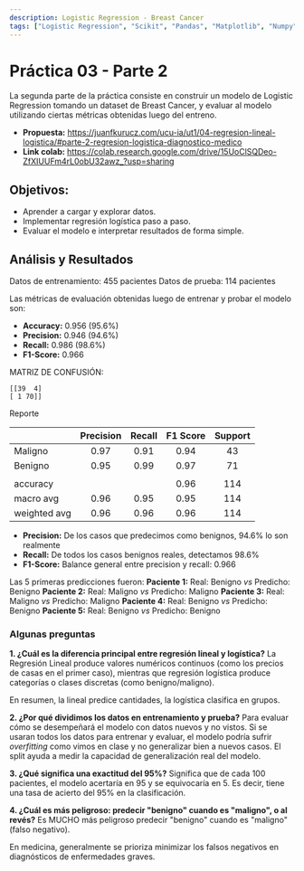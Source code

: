 ```yaml
---
description: Logistic Regression - Breast Cancer
tags: ["Logistic Regression", "Scikit", "Pandas", "Matplotlib", "Numpy"]
---
```


# Práctica 03 - Parte 2
La segunda parte de la práctica consiste en construir un modelo de Logistic Regression tomando un dataset de
Breast Cancer, y evaluar al modelo utilizando ciertas métricas obtenidas luego del entreno.

- **Propuesta:** https://juanfkurucz.com/ucu-ia/ut1/04-regresion-lineal-logistica/#parte-2-regresion-logistica-diagnostico-medico
- **Link colab:** https://colab.research.google.com/drive/15UoClSQDeo-ZfXIUUFm4rL0obU32awz_?usp=sharing

## Objetivos:
- Aprender a cargar y explorar datos.
- Implementar regresión logística paso a paso.
- Evaluar el modelo e interpretar resultados de forma simple.

## Análisis y Resultados
Datos de entrenamiento: 455 pacientes
Datos de prueba: 114 pacientes

Las métricas de evaluación obtenidas luego de entrenar y probar el modelo son:
- **Accuracy:** 0.956 (95.6%)
- **Precision:** 0.946 (94.6%)
- **Recall:** 0.986 (98.6%)
- **F1-Score:** 0.966

MATRIZ DE CONFUSIÓN:
```
[[39  4]
[ 1 70]]
```
Reporte

|              | Precision | Recall | F1 Score | Support |
|:-------------|:---------:|:------:|:--------:|:-------:|
| Maligno      |   0.97    |  0.91  |   0.94   |   43    |
| Benigno      |   0.95    |  0.99  |   0.97   |   71    |
|              |           |        |          |         |
| accuracy     |           |        |   0.96   |   114   |
| macro avg    |   0.96    |  0.95  |   0.95   |   114   |
| weighted avg |   0.96    |  0.96  |   0.96   |   114   |

- **Precision:** De los casos que predecimos como benignos, 94.6% lo son realmente
- **Recall:** De todos los casos benignos reales, detectamos 98.6%
- **F1-Score:** Balance general entre precision y recall: 0.966

Las 5 primeras predicciones fueron:
**Paciente 1:** Real: Benigno *vs* Predicho: Benigno
**Paciente 2:** Real: Maligno *vs* Predicho: Maligno
**Paciente 3:** Real: Maligno *vs* Predicho: Maligno
**Paciente 4:** Real: Benigno *vs* Predicho: Benigno
**Paciente 5:** Real: Benigno *vs* Predicho: Benigno

### Algunas preguntas
**1. ¿Cuál es la diferencia principal entre regresión lineal y logística?**
La Regresión Lineal produce valores numéricos continuos (como los precios de casas en el primer caso), mientras que
regresión logística produce categorías o clases discretas (como benigno/maligno).

En resumen, la lineal predice cantidades, la logística clasifica en grupos.

**2. ¿Por qué dividimos los datos en entrenamiento y prueba?**
Para evaluar cómo se desempeñará el modelo con datos nuevos y no vistos. Si se usaran todos los datos para entrenar y
evaluar, el modelo podría sufrir *overfitting* como vimos en clase y no generalizar bien a nuevos casos. El split ayuda
a medir la capacidad de generalización real del modelo.

**3. ¿Qué significa una exactitud del 95%?**
Significa que de cada 100 pacientes, el modelo acertaría en 95 y se equivocaría en 5. Es decir, tiene una tasa de
acierto del 95% en la clasificación.

**4. ¿Cuál es más peligroso: predecir "benigno" cuando es "maligno", o al revés?**
Es MUCHO más peligroso predecir "benigno" cuando es "maligno" (falso negativo).

En medicina, generalmente se prioriza minimizar los falsos negativos en diagnósticos de enfermedades graves.